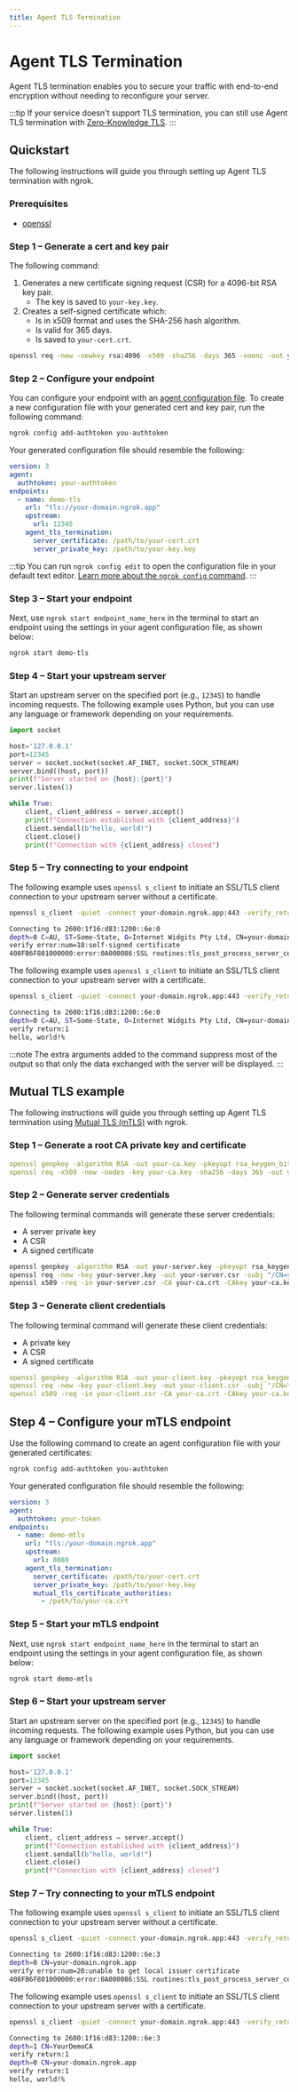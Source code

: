 ```yaml
---
title: Agent TLS Termination
---
```


# Agent TLS Termination

Agent TLS termination enables you to secure your traffic with end-to-end encryption without needing to reconfigure your server.

:::tip
If your service doesn't support TLS termination, you can still use Agent TLS termination with [Zero-Knowledge TLS](/tls/tls/termination/#zero-knowledge-tls).
:::

## Quickstart

The following instructions will guide you through setting up Agent TLS termination with ngrok.

### Prerequisites

- [openssl](https://docs.openiam.com/docs-4.2.1.3/appendix/2-openssl)

### **Step 1** – Generate a cert and key pair

The following command:

1. Generates a new certificate signing request (CSR) for a 4096-bit RSA key pair.
   - The key is saved to `your-key.key`.
1. Creates a self-signed certificate which:
   - Is in x509 format and uses the SHA-256 hash algorithm.
   - Is valid for 365 days.
   - Is saved to `your-cert.crt`.

```bash
openssl req -new -newkey rsa:4096 -x509 -sha256 -days 365 -noenc -out your-cert.crt -keyout your-key.key
```

### **Step 2** – Configure your endpoint

You can configure your endpoint with an [agent configuration file](/agent/config/). To create a new configuration file with your generated cert and key pair, run the following command:

```bash
ngrok config add-authtoken you-authtoken
```

Your generated configuration file should resemble the following:

```yaml
version: 3
agent:
  authtoken: your-authtoken
endpoints:
  - name: demo-tls
    url: "tls://your-domain.ngrok.app"
    upstream:
      url: 12345
    agent_tls_termination:
      server_certificate: /path/to/your-cert.crt
      server_private_key: /path/to/your-key.key
```

:::tip
You can run `ngrok config edit` to open the configuration file in your default text editor. [Learn more about the `ngrok config` command](/agent/cli/#ngrok-config).
:::

### **Step 3** – Start your endpoint

Next, use `ngrok start endpoint_name_here` in the terminal to start an endpoint using the settings in your agent configuration file, as shown below:

```bash
ngrok start demo-tls
```

### **Step 4** – Start your upstream server

Start an upstream server on the specified port (e.g., `12345`) to handle incoming requests. The following example uses Python, but you can use any language or framework depending on your requirements.

```python
import socket

host='127.0.0.1'
port=12345
server = socket.socket(socket.AF_INET, socket.SOCK_STREAM)
server.bind((host, port))
print(f"Server started on {host}:{port}")
server.listen(1)

while True:
    client, client_address = server.accept()
    print(f"Connection established with {client_address}")
    client.sendall(b"hello, world!")
    client.close()
    print(f"Connection with {client_address} closed")
```

### **Step 5** – Try connecting to your endpoint

The following example uses `openssl s_client` to initiate an SSL/TLS client connection to your upstream server without a certificate.

```bash
openssl s_client -quiet -connect your-domain.ngrok.app:443 -verify_return_error
```

```bash
Connecting to 2600:1f16:d83:1200::6e:0
depth=0 C=AU, ST=Some-State, O=Internet Widgits Pty Ltd, CN=your-domain.ngrok.app
verify error:num=18:self-signed certificate
408FB6F801000000:error:0A000086:SSL routines:tls_post_process_server_certificate:certificate verify failed:ssl/statem/statem_clnt.c:2093:
```

The following example uses `openssl s_client` to initiate an SSL/TLS client connection to your upstream server with a certificate.

```bash
openssl s_client -quiet -connect your-domain.ngrok.app:443 -verify_return_error -CAfile your-cert.crt
```

```bash
Connecting to 2600:1f16:d83:1200::6e:0
depth=0 C=AU, ST=Some-State, O=Internet Widgits Pty Ltd, CN=your-domain.ngrok.app
verify return:1
hello, world!%
```

:::note
The extra arguments added to the command suppress most of the output so that only the data exchanged with the server will be displayed.
:::

## Mutual TLS example

The following instructions will guide you through setting up Agent TLS termination using [Mutual TLS (mTLS)](/guides/other-guides/using-tls-mutual-authentication/) with ngrok.

### **Step 1** – Generate a root CA private key and certificate

```yaml
openssl genpkey -algorithm RSA -out your-ca.key -pkeyopt rsa_keygen_bits:2048
openssl req -x509 -new -nodes -key your-ca.key -sha256 -days 365 -out your-ca.crt -subj "/CN=YourDemoCA"
```

### **Step 2** – Generate server credentials

The following terminal commands will generate these server credentials:

- A server private key
- A CSR
- A signed certificate

```bash
openssl genpkey -algorithm RSA -out your-server.key -pkeyopt rsa_keygen_bits:2048
openssl req -new -key your-server.key -out your-server.csr -subj "/CN=your-domain.ngrok.app"
openssl x509 -req -in your-server.csr -CA your-ca.crt -CAkey your-ca.key -CAcreateserial -out your-server.crt -days 365 -sha256
```

### **Step 3** – Generate client credentials

The following terminal command will generate these client credentials:

- A private key
- A CSR
- A signed certificate

```yaml
openssl genpkey -algorithm RSA -out your-client.key -pkeyopt rsa_keygen_bits:2048
openssl req -new -key your-client.key -out your-client.csr -subj "/CN=YourDemoCA"
openssl x509 -req -in your-client.csr -CA your-ca.crt -CAkey your-ca.key -CAcreateserial -out your-client.crt -days 365 -sha256
```

## **Step 4** – Configure your mTLS endpoint

Use the following command to create an agent configuration file with your generated certificates:

```bash
ngrok config add-authtoken you-authtoken
```

Your generated configuration file should resemble the following:

```yaml
version: 3
agent:
  authtoken: your-token
endpoints:
  - name: demo-mtls
    url: "tls:/your-domain.ngrok.app"
    upstream:
      url: 8080
    agent_tls_termination:
      server_certificate: /path/to/your-cert.crt
      server_private_key: /path/to/your-key.key
      mutual_tls_certificate_authorities:
        - /path/to/your-ca.crt
```

### **Step 5** – Start your mTLS endpoint

Next, use `ngrok start endpoint_name_here` in the terminal to start an endpoint using the settings in your agent configuration file, as shown below:

```bash
ngrok start demo-mtls
```

### **Step 6** – Start your upstream server

Start an upstream server on the specified port (e.g., `12345`) to handle incoming requests. The following example uses Python, but you can use any language or framework depending on your requirements.

```python
import socket

host='127.0.0.1'
port=12345
server = socket.socket(socket.AF_INET, socket.SOCK_STREAM)
server.bind((host, port))
print(f"Server started on {host}:{port}")
server.listen(1)

while True:
    client, client_address = server.accept()
    print(f"Connection established with {client_address}")
    client.sendall(b"hello, world!")
    client.close()
    print(f"Connection with {client_address} closed")
```

### **Step 7** – Try connecting to your mTLS endpoint

The following example uses `openssl s_client` to initiate an SSL/TLS client connection to your upstream server without a certificate.

```bash
openssl s_client -quiet -connect your-domain.ngrok.app:443 -verify_return_error
```

```bash
Connecting to 2600:1f16:d83:1200::6e:3
depth=0 CN=your-domain.ngrok.app
verify error:num=20:unable to get local issuer certificate
408FB6F801000000:error:0A000086:SSL routines:tls_post_process_server_certificate:certificate verify failed:ssl/statem/statem_clnt.c:2093
```

The following example uses `openssl s_client` to initiate an SSL/TLS client connection to your upstream server with a certificate.

```bash
openssl s_client -quiet -connect your-domain.ngrok.app:443 -verify_return_error -CAfile your-ca.crt
```

```bash
Connecting to 2600:1f16:d83:1200::6e:3
depth=1 CN=YourDemoCA
verify return:1
depth=0 CN=your-domain.ngrok.app
verify return:1
hello, world!%
```
